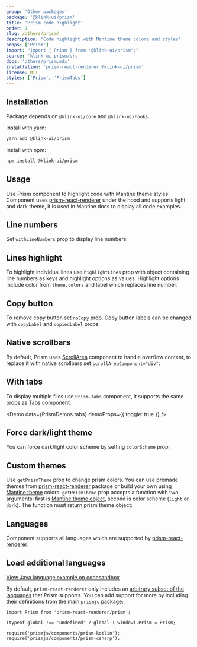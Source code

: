 ```yaml
---
group: 'Other packages'
package: '@klink-ui/prism'
title: 'Prism code highlight'
order: 1
slug: /others/prism/
description: 'Code highlight with Mantine theme colors and styles'
props: ['Prism']
import: "import { Prism } from '@klink-ui/prism';"
source: 'klink-ui-prism/src'
docs: 'others/prism.mdx'
installation: 'prism-react-renderer @klink-ui/prism'
license: MIT
styles: ['Prism', 'PrismTabs']
---
```



## Installation

Package depends on `@klink-ui/core` and `@klink-ui/hooks`.

Install with yarn:

```bash
yarn add @klink-ui/prism
```

Install with npm:

```bash
npm install @klink-ui/prism
```

## Usage

Use Prism component to highlight code with Mantine theme styles.
Component uses [prism-react-renderer](https://github.com/FormidableLabs/prism-react-renderer)
under the hood and supports light and dark theme, it is used in Mantine docs to display all code examples.

<Demo data={PrismDemos.usage} />

## Line numbers

Set `withLineNumbers` prop to display line numbers:

<Demo data={PrismDemos.lineNumbers} />

## Lines highlight

To highlight individual lines use `highlightLines` prop with object containing
line numbers as keys and highlight options as values. Highlight options include
color from `theme.colors` and label which replaces line number:

<Demo data={PrismDemos.linesHighlight} />

## Copy button

To remove copy button set `noCopy` prop.
Copy button labels can be changed with `copyLabel` and `copiedLabel` props:

<Demo data={PrismDemos.copyLabel} />

## Native scrollbars

By default, Prism uses [ScrollArea](/core/scroll-area/) component to handle overflow content,
to replace it with native scrollbars set `scrollAreaComponent="div"`:

<Demo data={PrismDemos.scrollbars} />

## With tabs

To display multiple files use `Prism.Tabs` component, it supports the same props as [Tabs](/core/tabs/) component:

<Demo data={PrismDemos.tabs} demoProps={{ toggle: true }} />

## Force dark/light theme

You can force dark/light color scheme by setting `colorScheme` prop:

<Demo data={PrismDemos.themeOverride} />

## Custom themes

Use `getPrismTheme` prop to change prism colors. You can use premade themes from [prism-react-renderer](https://github.com/FormidableLabs/prism-react-renderer)
package or build your own using [Mantine theme](/theming/theme-object/) colors. `getPrismTheme` prop accepts
a function with two arguments: first is [Mantine theme object](/theming/theme-object/), second is color scheme (`light` or `dark`).
The function must return prism theme object:

<Demo data={PrismDemos.prismTheme} />

## Languages

Component supports all languages which are supported by [prism-react-renderer](https://github.com/FormidableLabs/prism-react-renderer):

<Demo data={PrismDemos.languages} />

## Load additional languages

[View Java language example on codesandbox](https://codesandbox.io/s/stupefied-hellman-lfudm?file=/src/App.tsx)

By default, `prism-react-renderer` only includes an [arbitrary subset of the languages](https://github.com/FormidableLabs/prism-react-renderer/blob/master/src/vendor/prism/includeLangs.js) that Prism supports.
You can add support for more by including their definitions from the main `prismjs` package:

```tsx
import Prism from 'prism-react-renderer/prism';

(typeof global !== 'undefined' ? global : window).Prism = Prism;

require('prismjs/components/prism-kotlin');
require('prismjs/components/prism-csharp');
```

